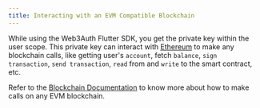 ```yaml
---
title: Interacting with an EVM Compatible Blockchain
---
```


While using the Web3Auth Flutter SDK, you get the private key within the user scope. This private key can interact with
[Ethereum](https://ethereum.org/) to make any blockchain calls, like getting user's `account`, fetch `balance`, `sign transaction`,
`send transaction`, `read` from and `write` to the smart contract, etc.

Refer to the [Blockchain Documentation](/docs/connect-blockchain/ethereum/flutter) to know more about how to make calls on any EVM blockchain.
